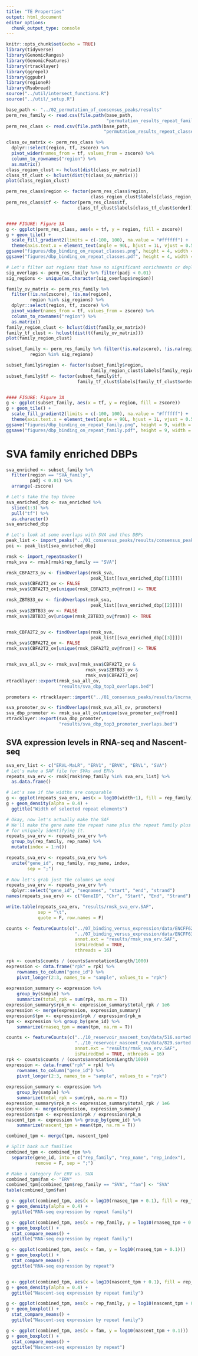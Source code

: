 ```yaml
---
title: "TE Properties"
output: html_document
editor_options: 
  chunk_output_type: console
---
```


```r
knitr::opts_chunk$set(echo = TRUE)
library(tidyverse)
library(GenomicRanges)
library(GenomicFeatures)
library(rtracklayer)
library(ggrepel)
library(ggpubr)
library(regioneR)
library(Rsubread)
source("../util/intersect_functions.R")
source("../util/_setup.R")
```

```r
base_path <- "../02_permutation_of_consensus_peaks/results"
perm_res_family <- read.csv(file.path(base_path,
                                      "permutation_results_repeat_families.csv"))
perm_res_class <- read.csv(file.path(base_path,
                                     "permutation_results_repeat_classes.csv"))
```

```r
class_ov_matrix <- perm_res_class %>%
  dplyr::select(region, tf, zscore) %>%
  pivot_wider(names_from = tf, values_from = zscore) %>%
  column_to_rownames("region") %>%
  as.matrix()
class_region_clust <- hclust(dist(class_ov_matrix))
class_tf_clust <- hclust(dist(t(class_ov_matrix)))
plot(class_region_clust)

perm_res_class$region <- factor(perm_res_class$region,  
                                class_region_clust$labels[class_region_clust$order])
perm_res_class$tf <- factor(perm_res_class$tf,  
                           class_tf_clust$labels[class_tf_clust$order])


#### FIGURE: Figure 3A
g <- ggplot(perm_res_class, aes(x = tf, y = region, fill = zscore))
g + geom_tile() + 
  scale_fill_gradient2(limits = c(-100, 100), na.value = "#ffffff") +  
  theme(axis.text.x = element_text(angle = 90L, hjust = 1L, vjust = 0.5))
ggsave("figures/dbp_binding_on_repeat_classes.png", height = 4, width = 25)
ggsave("figures/dbp_binding_on_repeat_classes.pdf", height = 4, width = 25)
```

```r
# Let's filter out regions that have no significant enrichments or depletions
sig_overlaps <- perm_res_family %>% filter(padj < 0.01)
sig_regions <- unique(as.character(sig_overlaps$region))

family_ov_matrix <- perm_res_family %>%
  filter(!is.na(zscore), !is.na(region),
         region %in% sig_regions) %>%
  dplyr::select(region, tf, zscore) %>%
  pivot_wider(names_from = tf, values_from = zscore) %>%
  column_to_rownames("region") %>%
  as.matrix()
family_region_clust <- hclust(dist(family_ov_matrix))
family_tf_clust <- hclust(dist(t(family_ov_matrix)))
plot(family_region_clust)

subset_family <- perm_res_family %>% filter(!is.na(zscore), !is.na(region),
         region %in% sig_regions)

subset_family$region <- factor(subset_family$region,  
                                family_region_clust$labels[family_region_clust$order])
subset_family$tf <- factor(subset_family$tf,  
                           family_tf_clust$labels[family_tf_clust$order])


#### FIGURE: Figure 3A
g <- ggplot(subset_family, aes(x = tf, y = region, fill = zscore))
g + geom_tile() + 
  scale_fill_gradient2(limits = c(-100, 100), na.value = "#ffffff") +  
  theme(axis.text.x = element_text(angle = 90L, hjust = 1L, vjust = 0.5))
ggsave("figures/dbp_binding_on_repeat_family.png", height = 9, width = 25)
ggsave("figures/dbp_binding_on_repeat_family.pdf", height = 9, width = 25)
```

# SVA family enriched DBPs

```r
sva_enriched <- subset_family %>% 
  filter(region == "SVA_family",
         padj < 0.01) %>%
  arrange(-zscore)

# Let's take the top three
sva_enriched_dbp <- sva_enriched %>%
  slice(1:3) %>%
  pull("tf") %>%
  as.character()
sva_enriched_dbp

# Let's look at some overlaps with SVA and thes DBPs
peak_list <- import_peaks("../01_consensus_peaks/results/consensus_peaks/filtered_by_peaks/")
poi <- peak_list[sva_enriched_dbp]

rmsk <- import_repeatmasker()
rmsk_sva <- rmsk[rmsk$rep_family == "SVA"]

rmsk_CBFA2T3_ov <- findOverlaps(rmsk_sva,
                                peak_list[[sva_enriched_dbp[[1]]]])
rmsk_sva$CBFA2T3_ov <- FALSE
rmsk_sva$CBFA2T3_ov[unique(rmsk_CBFA2T3_ov@from)] <- TRUE

rmsk_ZBTB33_ov <- findOverlaps(rmsk_sva,
                                peak_list[[sva_enriched_dbp[[2]]]])
rmsk_sva$ZBTB33_ov <- FALSE
rmsk_sva$ZBTB33_ov[unique(rmsk_ZBTB33_ov@from)] <- TRUE


rmsk_CBFA2T2_ov <- findOverlaps(rmsk_sva,
                                peak_list[[sva_enriched_dbp[[3]]]])
rmsk_sva$CBFA2T2_ov <- FALSE
rmsk_sva$CBFA2T2_ov[unique(rmsk_CBFA2T2_ov@from)] <- TRUE


rmsk_sva_all_ov <- rmsk_sva[rmsk_sva$CBFA2T2_ov & 
                              rmsk_sva$ZBTB33_ov & 
                              rmsk_sva$CBFA2T3_ov]
rtracklayer::export(rmsk_sva_all_ov,
                    "results/sva_dbp_top3_overlaps.bed")

promoters <- rtracklayer::import("../01_consensus_peaks/results/lncrna_mrna_promoters.gtf")

sva_promoter_ov <- findOverlaps(rmsk_sva_all_ov, promoters)
sva_dbp_promoter <- rmsk_sva_all_ov[unique(sva_promoter_ov@from)]
rtracklayer::export(sva_dbp_promoter, 
                    "results/sva_dbp_top3_promoter_overlaps.bed")
```

## SVA expression levels in RNA-seq and Nascent-seq

```r
sva_erv_list <- c("ERVL-MaLR", "ERV1", "ERVK", "ERVL", "SVA")
# Let's make a SAF file for SVAs and ERVs
repeats_sva_erv <- rmsk[rmsk$rep_family %in% sva_erv_list] %>%
  as.data.frame()

# Let's see if the widths are comparable
g <- ggplot(repeats_sva_erv, aes(x = log10(width+1), fill = rep_family))
g + geom_density(alpha = 0.4) + 
  ggtitle("Width of selected repeat elements")

# Okay, now let's actually make the SAF
# We'll make the gene name the repeat name plus the repeat family plus an index
# for uniquely identifying it. 
repeats_sva_erv <- repeats_sva_erv %>%
  group_by(rep_family, rep_name) %>%
  mutate(index = 1:n())

repeats_sva_erv <- repeats_sva_erv %>%
  unite("gene_id", rep_family, rep_name, index,
        sep = ";")
 
# Now let's grab just the columns we need
repeats_sva_erv <- repeats_sva_erv %>%
  dplyr::select("gene_id", "seqnames", "start", "end", "strand") 
names(repeats_sva_erv) <- c("GeneID", "Chr", "Start", "End", "Strand")

write.table(repeats_sva_erv, "results/rmsk_sva_erv.SAF", 
            sep = "\t",
            quote = F, row.names = F)
```

```r
counts <- featureCounts(c("../07_binding_versus_expression/data/ENCFF625ZBS.bam", 
                          "../07_binding_versus_expression/data/ENCFF630HEX.bam"),
                          annot.ext = "results/rmsk_sva_erv.SAF",
                          isPairedEnd = TRUE,
                          nthreads = 16)

rpk <- counts$counts / (counts$annotation$Length/1000)
expression <- data.frame("rpk" = rpk) %>%
    rownames_to_column("gene_id") %>%
    pivot_longer(2:3, names_to = "sample", values_to = "rpk")
  
expression_summary <- expression %>%
    group_by(sample) %>%
    summarize(total_rpk = sum(rpk, na.rm = T))
expression_summary$rpk_m <- expression_summary$total_rpk / 1e6
expression <- merge(expression, expression_summary)
expression$tpm <- expression$rpk / expression$rpk_m
tpm <- expression %>% group_by(gene_id) %>%
    summarize(rnaseq_tpm = mean(tpm, na.rm = T))
```


```r
counts <- featureCounts(c("../10_reservoir_nascent_txn/data/516.sorted.bam", 
                          "../10_reservoir_nascent_txn/data/829.sorted.bam"), 
                          annot.ext = "results/rmsk_sva_erv.SAF", 
                          isPairedEnd = TRUE, nthreads = 16)
rpk <- counts$counts / (counts$annotation$Length/1000)
expression <- data.frame("rpk" = rpk) %>%
    rownames_to_column("gene_id") %>%
    pivot_longer(2:3, names_to = "sample", values_to = "rpk")
  
expression_summary <- expression %>%
    group_by(sample) %>%
    summarize(total_rpk = sum(rpk, na.rm = T))
expression_summary$rpk_m <- expression_summary$total_rpk / 1e6
expression <- merge(expression, expression_summary)
expression$tpm <- expression$rpk / expression$rpk_m
nascent_tpm <- expression %>% group_by(gene_id) %>%
    summarize(nascent_tpm = mean(tpm, na.rm = T))

combined_tpm <- merge(tpm, nascent_tpm)

# Split back out families
combined_tpm <- combined_tpm %>%
  separate(gene_id, into = c("rep_family", "rep_name", "rep_index"), 
           remove = F, sep = ";")

# Make a category for ERV vs. SVA
combined_tpm$fam <- "ERV"
combined_tpm[combined_tpm$rep_family == "SVA", "fam"] <- "SVA"
table(combined_tpm$fam)
```

```r
g <- ggplot(combined_tpm, aes(x = log10(rnaseq_tpm + 0.1), fill = rep_family))
g + geom_density(alpha = 0.4) + 
  ggtitle("RNA-seq expression by repeat family")

g <- ggplot(combined_tpm, aes(x = rep_family, y = log10(rnaseq_tpm + 0.1)))
g + geom_boxplot() + 
  stat_compare_means() +
  ggtitle("RNA-seq expression by repeat family")

g <- ggplot(combined_tpm, aes(x = fam, y = log10(rnaseq_tpm + 0.1)))
g + geom_boxplot() + 
  stat_compare_means() +
  ggtitle("RNA-seq expression by repeat")


g <- ggplot(combined_tpm, aes(x = log10(nascent_tpm + 0.1), fill = rep_family))
g + geom_density(alpha = 0.4) + 
  ggtitle("Nascent-seq expression by repeat family")

g <- ggplot(combined_tpm, aes(x = rep_family, y = log10(nascent_tpm + 0.1)))
g + geom_boxplot() + 
  stat_compare_means() +
  ggtitle("Nascent-seq expression by repeat family")

g <- ggplot(combined_tpm, aes(x = fam, y = log10(nascent_tpm + 0.1)))
g + geom_boxplot() + 
  stat_compare_means() +
  ggtitle("Nascent-seq expression by repeat")
```









